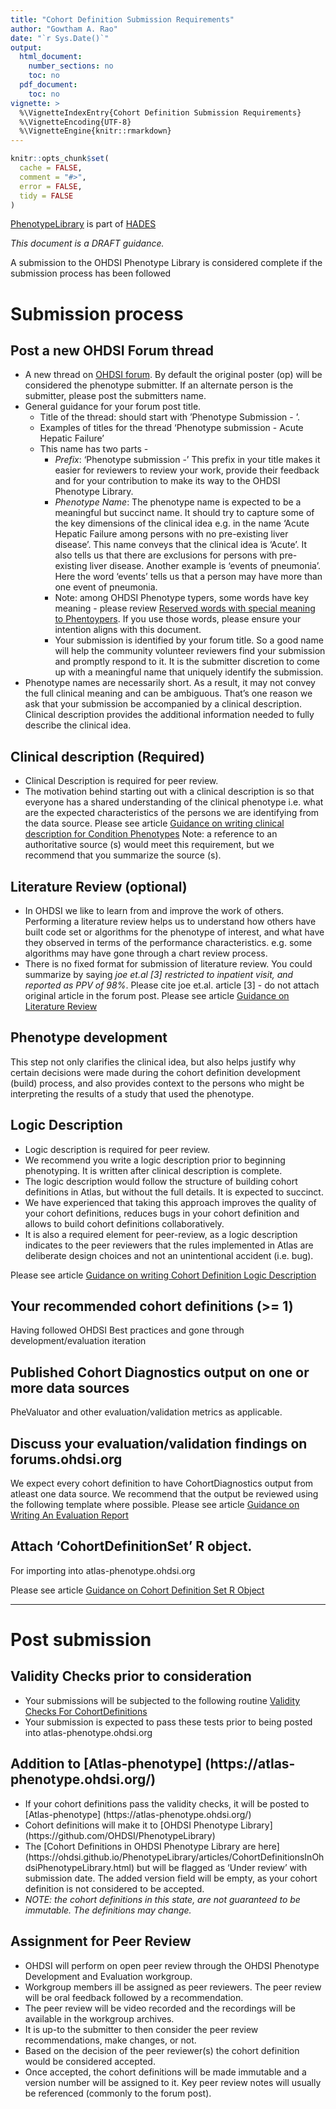 ```yaml
---
title: "Cohort Definition Submission Requirements"
author: "Gowtham A. Rao"
date: "`r Sys.Date()`"
output:
  html_document:
    number_sections: no
    toc: no  
  pdf_document: 
    toc: no     
vignette: >
  %\VignetteIndexEntry{Cohort Definition Submission Requirements}
  %\VignetteEncoding{UTF-8}    
  %\VignetteEngine{knitr::rmarkdown}
---
```


```r
knitr::opts_chunk$set(
  cache = FALSE,
  comment = "#>",
  error = FALSE,
  tidy = FALSE
)
```

[PhenotypeLibrary](https://github.com/OHDSI/PhenotypeLibrary) is part of [HADES](https://ohdsi.github.io/Hades/)

*This document is a DRAFT guidance.*

A submission to the OHDSI Phenotype Library is considered complete if the submission process has been followed

# Submission process
## Post a new OHDSI Forum thread 
- A new thread on [OHDSI forum](forums.ohdsi.org). By default the original poster (op) will be considered the phenotype submitter. If an alternate person is the submitter, please post the submitters name.
- General guidance for your forum post title. 
    - Title of the thread: should start with ‘Phenotype Submission - ‘. 
    - Examples of titles for the thread ‘Phenotype submission - Acute Hepatic Failure’
    - This name has two parts - 
        - *Prefix*: ‘Phenotype submission -’ This prefix in your title makes it easier for reviewers to review your work, provide their feedback and for your contribution to make its way to the OHDSI Phenotype Library.
        - *Phenotype Name*: The phenotype name is expected to be a meaningful but succinct name. It should try to capture some of the key dimensions of the clinical idea e.g. in the name ‘Acute Hepatic Failure among persons with no pre-existing liver disease’. This name conveys that the clinical idea is ‘Acute’. It also tells us that there are exclusions for persons with pre-existing liver disease. Another example is ‘events of pneumonia’. Here the word ‘events’ tells us that a person may have more than one event of pneumonia. 
        - Note: among OHDSI Phenotype typers, some words have key meaning - please review [Reserved words with special meaning to Phentoypers](https://ohdsi.github.io/PhenotypeLibrary/articles/ReservedWordsWithSpecialMeaningToPhenotypers.html). If you use those words, please ensure your intention aligns with this document.
        - Your submission is identified by your forum title. So a good name will help the community volunteer reviewers find your submission and promptly respond to it. It is the submitter discretion to come up with a meaningful name that uniquely identify the submission.
- Phenotype names are necessarily short. As a result, it may not convey the full clinical meaning and can be ambiguous. That's one reason we ask that your submission be accompanied by a clinical description. Clinical description provides the additional information needed to fully describe the clinical idea.


## Clinical description (Required)
- Clinical Description is required for peer review. 
- The motivation behind starting out with a clinical description is so that everyone has a shared understanding of the clinical phenotype i.e. what are the expected characteristics of the persons we are identifying from the data source. Please see article [Guidance on writing clinical description for Condition Phenotypes](https://ohdsi.github.io/PhenotypeLibrary/articles/GuidanceOnClinicalDescriptionForConditionPhenotypes.html) Note: a reference to an authoritative source (s) would meet this requirement, but we recommend that you summarize the source (s).

## Literature Review (optional)
- In OHDSI we like to learn from and improve the work of others. Performing a literature review helps us to understand how others have built code set or algorithms for the phenotype of interest, and what have they observed in terms of the performance characteristics. e.g. some algorithms may have gone through a chart review process.
- There is no fixed format for submission of literature review. You could summarize by saying *joe et.al [3] restricted to inpatient visit, and reported as PPV of 98%*. Please cite joe et.al. article [3] - do not attach original article in the forum post. Please see article [Guidance on Literature Review](https://ohdsi.github.io/PhenotypeLibrary/articles/GuidanceOnLiteratureReview.html)
 
## Phenotype development
This step not only clarifies the clinical idea, but also helps justify why certain decisions were made during the cohort definition development (build) process, and also provides context to the persons who might be interpreting the results of a study that used the phenotype.

## Logic Description
- Logic description is required for peer review.
- We recommend you write a logic description prior to beginning phenotyping. It is written after clinical description is complete.
- The logic description would follow the structure of building cohort definitions in Atlas, but without the full details. It is expected to succinct.
- We have experienced that taking this approach improves the quality of your cohort definitions, reduces bugs in your cohort definition and allows to build cohort definitions collaboratively.
- It is also a required element for peer-review, as a logic description indicates to the peer reviewers that the rules implemented in Atlas are deliberate design choices and not an unintentional accident (i.e. bug).

Please see article [Guidance on writing Cohort Definition Logic Description](https://ohdsi.github.io/PhenotypeLibrary/articles/GuidanceOnWritingCohortDefinitionLogicDescription.html)

## Your recommended cohort definitions (>= 1)
Having followed OHDSI Best practices and gone through development/evaluation iteration

## Published Cohort Diagnostics output on one or more data sources 
PheValuator and other evaluation/validation metrics as applicable.

## Discuss your evaluation/validation findings on forums.ohdsi.org
We expect every cohort definition to have CohortDiagnostics output from atleast one data source. We recommend that the output be reviewed using the following template where possible.
Please see article [Guidance on Writing An Evaluation Report](https://ohdsi.github.io/PhenotypeLibrary/articles/GuidanceOnWritingEvaluationReport.html)  

## Attach ‘CohortDefinitionSet’ R object.
For importing into atlas-phenotype.ohdsi.org

Please see article [Guidance on Cohort Definition Set R Object](https://ohdsi.github.io/PhenotypeLibrary/articles/GuidanceOnCohortDefinitionSetRObject.html)  

------------------------------------------------
# Post submission

## Validity Checks prior to consideration
- Your submissions will be subjected to the following routine [Validity Checks For CohortDefinitions](https://ohdsi.github.io/PhenotypeLibrary/articles/ValidityChecksForCohortDefinitions.html)
- Your submission is expected to pass these tests prior to being posted into atlas-phenotype.ohdsi.org
  
## Addition to [Atlas-phenotype] (https://atlas-phenotype.ohdsi.org/)
- If your cohort definitions pass the validity checks, it will be posted to [Atlas-phenotype] (https://atlas-phenotype.ohdsi.org/)
- Cohort definitions will make it to [OHDSI Phenotype Library] (https://github.com/OHDSI/PhenotypeLibrary)
- The [Cohort Definitions in OHDSI Phenotype Library are here] (https://ohdsi.github.io/PhenotypeLibrary/articles/CohortDefinitionsInOhdsiPhenotypeLibrary.html) but will be flagged as 'Under review' with submission date. The added version field will be empty, as your cohort definition is not considered to be accepted.
- *NOTE: the cohort definitions in this state, are not guaranteed to be immutable. The definitions may change.*

## Assignment for Peer Review
- OHDSI will perform on open peer review through the OHDSI Phenotype Development and Evaluation workgroup.
- Workgroup members ill be assigned as peer reviewers. The peer review will be oral feedback followed by a recommendation.
- The peer review will be video recorded and the recordings will be available in the workgroup archives.
- It is up-to the submitter to then consider the peer review recommendations, make changes, or not.
- Based on the decision of the peer reviewer(s) the cohort definition would be considered accepted.
- Once accepted, the cohort definitions will be made immutable and a version number will be assigned to it. Key peer review notes will usually be referenced (commonly to the forum post).
